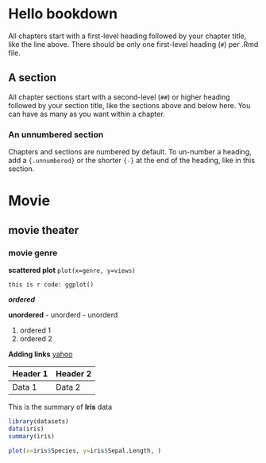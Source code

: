 # Hello bookdown

All chapters start with a first-level heading followed by your chapter title, like the line above. There should be only one first-level heading (`#`) per .Rmd file.

## A section

All chapter sections start with a second-level (`##`) or higher heading followed by your section title, like the sections above and below here. You can have as many as you want within a chapter.

### An unnumbered section {.unnumbered}

Chapters and sections are numbered by default. To un-number a heading, add a `{.unnumbered}` or the shorter `{-}` at the end of the heading, like in this section.

# Movie

## movie theater

### movie genre

**scattered plot** `plot(x=genre, y=views)`

    this is r code: ggplot()

***ordered***

**unordered** - unorderd - unorderd

1.  ordered 1
2.  ordered 2

**Adding links** [yahoo](https://news.yahoo.com/)

| Header 1 | Header 2 |
|----------|----------|
| Data 1   | Data 2   |

This is the summary of **Iris** data

```r
library(datasets) 
data(iris) 
summary(iris)
```

```r
plot(x=iris$Species, y=iris$Sepal.Length, )
```



